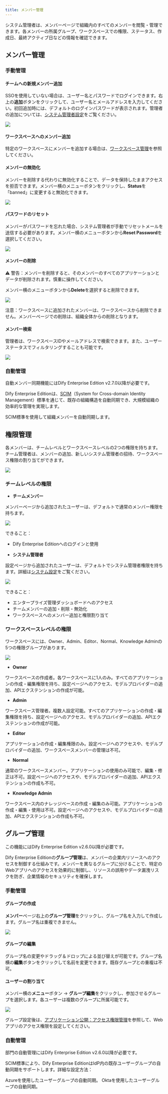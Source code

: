 ```yaml
---
title: メンバー管理
---
```


システム管理者は、メンバーページで組織内のすべてのメンバーを閲覧・管理できます。各メンバーの所属グループ、ワークスペースでの権限、ステータス、作成日、最終アクティブ日などの情報を確認できます。

## メンバー管理

### 手動管理

#### チームへの新規メンバー追加

SSOを使用していない場合は、ユーザー名とパスワードでログインできます。右上の**追加**ボタンをクリックして、ユーザー名とメールアドレスを入力してください。初回追加時には、デフォルトのログインパスワードが表示されます。管理者の追加については、[システム管理者設定](/administrator-guide/system-settings#)をご覧ください。

![](https://assets-docs.dify.ai/2025/05/3e4c5dad9b527e2bada27aa0ecaed5a6.png)

#### ワークスペースへのメンバー追加

特定のワークスペースにメンバーを追加する場合は、[ワークスペース管理](/administrator-guide/workspace-management)を参照してください。

#### メンバーの無効化

メンバーを削除する代わりに無効化することで、データを保持したままアクセスを拒否できます。メンバー横のメニューボタンをクリックし、**Status**を「banned」に変更すると無効化できます。

![](https://assets-docs.dify.ai/2025/05/7f2bc586e6d322d2a5883c643822522b.png)

#### パスワードのリセット

メンバーがパスワードを忘れた場合、システム管理者が手動でリセットメールを送信する必要があります。メンバー横のメニューボタンから**Reset Password**を選択してください。

![](https://assets-docs.dify.ai/2025/05/f394f56556a5675710a86efc8bebd24a.png)

#### メンバーの削除

⚠️ 警告：メンバーを削除すると、そのメンバーのすべてのアプリケーションとデータが削除されます。慎重に操作してください。

メンバー横のメニューボタンから**Delete**を選択すると削除できます。

![](https://assets-docs.dify.ai/2025/05/2a40fc714d72bfff8af6571b3b395fa5.png)

注意：ワークスペースに追加されたメンバーは、ワークスペースから削除できません。メンバーページでの削除は、組織全体からの削除となります。

#### メンバー検索

管理者は、ワークスペースIDやメールアドレスで検索できます。また、ユーザーステータスでフィルタリングすることも可能です。

![](https://assets-docs.dify.ai/2025/05/6122923b1662f51431d246ab659e101e.png)

### 自動管理

<Info>
  自動メンバー同期機能にはDify Enterprise Edition v2.7.0以降が必要です。
</Info>

Dify Enterprise Editionは、[SCIM](https://scim.cloud/)（System for Cross-domain Identity Management）標準を通じて、既存の組織構造を自動同期でき、大規模組織の効率的な管理を実現します。

<Card title="メンバーの自動同期" icon="user" href="/ja-jp/administrator-guide/members/synchronization/sync-team-members">
  SCIM標準を使用して組織メンバーを自動同期します。
</Card>

## 権限管理

各メンバーは、チームレベルとワークスペースレベルの2つの権限を持ちます。チーム管理者は、メンバーの追加、新しいシステム管理者の招待、ワークスペース権限の割り当てができます。

![](https://assets-docs.dify.ai/2025/04/60a427910a4f698d4b62e4aa0098ff55.png)

### チームレベルの権限

- **チームメンバー**

メンバーページから追加されたユーザーは、デフォルトで通常のメンバー権限を持ちます。

![](https://assets-docs.dify.ai/2025/05/f067bb3150ee71948ee73f3149064dc0.png)

できること：
- Dify Enterprise Editionへのログインと使用

- **システム管理者**

設定ページから追加されたユーザーは、デフォルトでシステム管理者権限を持ちます。詳細は[システム設定](/administrator-guide/system-settings)をご覧ください。

![](https://assets-docs.dify.ai/2025/05/1bbffcce17bc31b5550cf842421772fa.png)

できること：
- エンタープライズ管理ダッシュボードへのアクセス
- チームメンバーの追加・削除・無効化
- ワークスペースへのメンバー追加と権限割り当て

### ワークスペースレベルの権限

ワークスペースには、Owner、Admin、Editor、Normal、Knowledge Adminの5つの権限グループがあります。

![](https://assets-docs.dify.ai/2025/05/c0407ec77c4461a9b5402fd12147ad83.png)

- **Owner**

ワークスペースの作成者。各ワークスペースに1人のみ。すべてのアプリケーションの作成・編集権限を持ち、設定ページへのアクセス、モデルプロバイダーの追加、APIエクステンションの作成が可能。

- **Admin**

ワークスペース管理者。複数人設定可能。すべてのアプリケーションの作成・編集権限を持ち、設定ページへのアクセス、モデルプロバイダーの追加、APIエクステンションの作成が可能。

- **Editor**

アプリケーションの作成・編集権限のみ。設定ページへのアクセスや、モデルプロバイダーの追加、ワークスペースメンバーの管理は不可。

- **Normal**

通常のワークスペースメンバー。アプリケーションの使用のみ可能で、編集・修正は不可。設定ページへのアクセスや、モデルプロバイダーの追加、APIエクステンションの作成も不可。

- **Knowledge Admin**

ワークスペース内のナレッジベースの作成・編集のみ可能。アプリケーションの作成・編集・使用は不可。設定ページへのアクセスや、モデルプロバイダーの追加、APIエクステンションの作成も不可。

## グループ管理

<Info>
  この機能にはDify Enterprise Edition v2.6.0以降が必要です。
</Info>

Dify Enterprise Editionの**グループ管理**は、メンバーの企業内リソースへのアクセスを制御する仕組みです。メンバーを異なるグループに分けることで、特定のWebアプリへのアクセスを効果的に制御し、リソースの誤用やデータ漏洩リスクを防ぎ、企業情報のセキュリティを確保します。

### 手動管理

#### グループの作成

**メンバー**ページ右上の**グループ管理**をクリックし、グループ名を入力して作成します。グループ名は重複できません。

![](https://assets-docs.dify.ai/2025/04/cb14986e1d2346aff6c5e321ced7cff7.png)

#### グループの編集

グループ名の変更やドラッグ＆ドロップによる並び替えが可能です。グループ名横の**編集**ボタンをクリックして名前を変更できます。既存グループとの重複は不可。

#### ユーザーの割り当て

メンバー横の**メニュー**ボタン → **グループ編集**をクリックし、参加させるグループを選択します。各ユーザーは複数のグループに所属可能です。

![](https://assets-docs.dify.ai/2025/04/2e20d0adc2cbeb1267b6b1639c1ec677.png)

グループ設定後は、[アプリケーション公開：アクセス権限管理](/ja-jp/user-guide/application-publishing/permission-management)を参照して、Webアプリのアクセス権限を設定してください。

### 自動管理

<Info>
  部門の自動管理にはDify Enterprise Edition v2.6.0以降が必要です。
</Info>

SCIM標準により、Dify Enterprise EditionはIdP内の既存ユーザーグループの自動同期をサポートします。詳細な設定方法：

<CardGroup cols={2}>
  <Card title="Azure" icon="microsoft" href="/ja-jp/administrator-guide/members/synchronization/azure#6-ユーザーグループの自動同期">
    Azureを使用したユーザーグループの自動同期。
  </Card>

  <Card title="Okta" icon="key" href="/ja-jp/administrator-guide/members/synchronization/okta#5-ユーザーとグループの割り当て">
    Oktaを使用したユーザーグループの自動同期。
  </Card>
</CardGroup>
